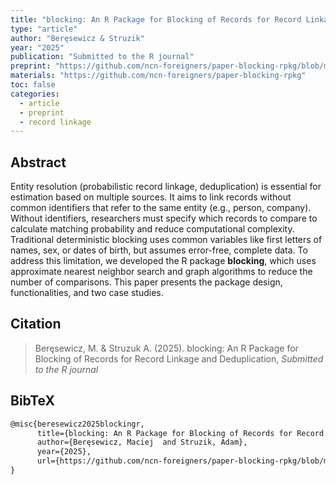 ```yaml
---
title: "blocking: An R Package for Blocking of Records for Record Linkage and Deduplication"
type: "article"
author: "Beręsewicz & Struzik"
year: "2025"
publication: "Submitted to the R journal"
preprint: "https://github.com/ncn-foreigners/paper-blocking-rpkg/blob/main/paper/paper-blocking.pdf"
materials: "https://github.com/ncn-foreigners/paper-blocking-rpkg"
toc: false
categories:
  - article
  - preprint
  - record linkage
---
```


## Abstract

Entity resolution (probabilistic record linkage, deduplication) is essential for estimation based on multiple sources. It aims to link records without common identifiers that refer to the same entity (e.g., person, company). Without identifiers, researchers must specify which records to compare to calculate matching probability and reduce computational complexity. Traditional deterministic blocking uses common variables like first letters of names, sex, or dates of birth, but assumes error-free, complete data. To address this limitation, we developed the R package **blocking**, which uses approximate nearest neighbor search and graph algorithms to reduce the number of comparisons. This paper presents the package design, functionalities, and two case studies.

## Citation

> Beręsewicz, M. & Struzuk A. (2025). blocking: An R Package for Blocking of Records for Record Linkage and Deduplication,
> *Submitted to the R journal*

## BibTeX

``` tex
@misc{beresewicz2025blockingr,
      title={blocking: An R Package for Blocking of Records for Record Linkage and Deduplication}, 
      author={Beręsewicz, Maciej  and Struzik, Adam},
      year={2025},
      url={https://github.com/ncn-foreigners/paper-blocking-rpkg/blob/main/paper/paper-blocking.pdf}, 
}
```
